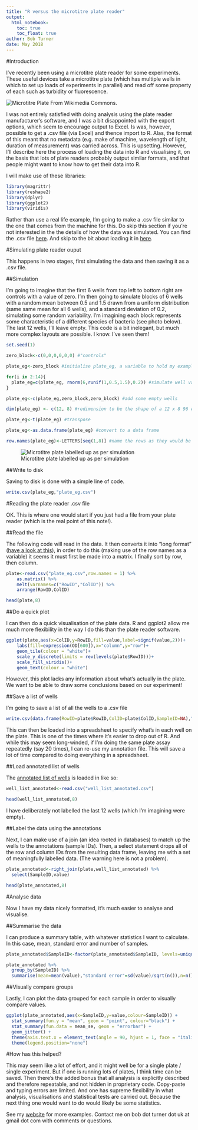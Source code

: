 ---
title: "R versus the microtitre plate reader"
output:
  html_notebook:
    toc: true
    toc_float: true
author: Bob Turner
date: May 2018
---

#Introduction

I've recently been using a microtitre plate reader for some experiments. These useful devices take a microtitre plate (which has multiple wells in which to set up loads of experiments in parallel) and read off some property of each such as turbidity or fluorescence.

![Microtitre Plate](https://upload.wikimedia.org/wikipedia/commons/b/ba/Microtiter_plate.JPG)
From Wikimedia Commons.

I was not entirely satisfied with doing analysis using the plate reader manufacturer's software, and I was a bit disappointed with the export options, which seem to encourage output to Excel. Is was, however, possible to get a .csv file (via Excel) and thence import to R. Alas, the format of this meant that no metadata (e.g. make of machine, wavelength of light, duration of measurement) was carried across. This is upsetting. However, I'll describe here the process of loading the data into R and visualising it, on the basis that lots of plate readers probably output similar formats, and that people might want to know how to get their data into R. 

I will make use of these libraries:

```{r}
library(magrittr)
library(reshape2)
library(dplyr)
library(ggplot2)
library(viridis)
```

Rather than use a real life example, I'm going to make a .csv file similar to the one that comes from the machine for this. Do skip this section if you're not interested in the the details of how the data was simulated. You can find the .csv file [here](plate_eg.csv). And skip to the bit about loading it in [here](#reading).

#Simulating plate reader ouput

This happens in two stages, first simulating the data and then saving it as a .csv file. 

##Simulation

I'm going to imagine that the first 6 wells from top left to bottom right are controls with a value of zero. I'm then going to simulate blocks of 6 wells with a random mean between 0.5 and 1.5 drawn from a uniform distribution (same same mean for all 6 wells), and a standard deviation of 0.2, simulating some random variability. I'm imagining each block represents some characteristic of a different species of bacteria (see photo below). The last 12 wells, I'll leave empty. This code is a bit inelegant, but much more complex layouts are possible. I know. I've seen them!

```{r}
set.seed(1)

zero_block<-c(0,0,0,0,0,0) #"controls"

plate_eg<-zero_block #initialise plate_eg, a variable to hold my example

for(i in 2:14){
  plate_eg=c(plate_eg, rnorm(6,runif(1,0.5,1.5),0.2)) #simulate well values
}

plate_eg<-c(plate_eg,zero_block,zero_block) #add some empty wells

dim(plate_eg) <- c(12, 8) #redimension to be the shape of a 12 x 8 96 well plate

plate_eg<-t(plate_eg) #transpose

plate_eg<-as.data.frame(plate_eg) #convert to a data frame

row.names(plate_eg)<-LETTERS[seq(1,8)] #name the rows as they would be on the plate (A to H)

```

![Microtitre plate labelled up as per simulation](my_plate_pic.jpg)

##Write to disk

Saving to disk is done with a simple line of code.

```{r}
write.csv(plate_eg,"plate_eg.csv")
```

<a id="reading"></a>

#Reading the plate reader .csv file 

OK. This is where one would start if you just had a file from your plate reader (which is the real point of this note!).

##Read the file

The following code will read in the data. It then converts it into "long format" ([have a look at this](http://www.cookbook-r.com/Manipulating_data/Converting_data_between_wide_and_long_format/#reshape2)), in order to do this (making use of the row names as a variable) it seems it must first be made into a matrix. I finally sort by row, then column.

```{r}
plate<-read.csv("plate_eg.csv",row.names = 1) %>%
    as.matrix() %>%
    melt(varnames=c("RowID","ColID")) %>%
    arrange(RowID,ColID)

head(plate,8)
```

##Do a quick plot

I can then do a quick visualisation of the plate data. R and ggplot2 allow me much more flexibility in the way I do this than the plate reader software.

```{r}

ggplot(plate,aes(x=ColID,y=RowID,fill=value,label=signif(value,2)))+
    labs(fill=expression(OD[600]),x="column",y="row")+
    geom_tile(colour = "white")+
    scale_y_discrete(limits = rev(levels(plate$RowID)))+
    scale_fill_viridis()+
    geom_text(colour = "white")

```

However, this plot lacks any information about what's actually in the plate. We want to be able to draw some conclusions based on our experiment!

##Save a list of wells

I'm going to save a list of all the wells to a .csv file

```{r}

write.csv(data.frame(RowID=plate$RowID,ColID=plate$ColID,SampleID=NA),"well_list.csv",row.names = FALSE)

```

This can then be loaded into a spreadsheet to specify what's in each well on the plate. This is one of the times where it's easier to drop out of R. And while this may seem long-winded, if I'm doing the same plate assay repeatedly (say 20 times), I can re-use my annotation file. This will save a lot of time compared to doing everything in a spreadsheet.

##Load annotated list of wells

The [annotated list of wells](well_list_annotated.csv) is loaded in like so:

```{r}

well_list_annotated<-read.csv("well_list_annotated.csv")

head(well_list_annotated,8)

```

I have deliberately not labelled the last 12 wells (which I'm imagining were empty).

##Label the data using the annotations

Next, I can make use of a join (an idea rooted in databases) to match up the wells to the annotations (sample IDs). Then, a select statement drops all of the row and column IDs from the resulting data frame, leaving me with a set of meaningfully labelled data. (The warning here is not a problem).

```{r}
plate_annotated<-right_join(plate,well_list_annotated) %>%
  select(SampleID,value)

head(plate_annotated,8)
```

#Analyse data

Now I have my data nicely formatted, it's much easier to analyse and visualise.

##Summarise the data

I can produce a summary table, with whatever statistics I want to calculate. In this case, mean, standard error and number of samples.

```{r}

plate_annotated$SampleID<-factor(plate_annotated$SampleID, levels=unique(plate_annotated$SampleID)) #this line preserves the order of the data when it is summarised, it would otherwise be sorted alphbetically

plate_annotated %>%
  group_by(SampleID) %>%
  summarise(mean=mean(value),"standard error"=sd(value)/sqrt(n()),n=n())

```

##Visually compare groups

Lastly, I can plot the data grouped for each sample in order to visually compare values.

```{r}
ggplot(plate_annotated,aes(x=SampleID,y=value,colour=SampleID)) +
  stat_summary(fun.y = "mean", geom = "point", colour="black") +
  stat_summary(fun.data = mean_se, geom = "errorbar") +
  geom_jitter() +
  theme(axis.text.x = element_text(angle = 90, hjust = 1, face = "italic")) + 
  theme(legend.position="none")
```

#How has this helped?

This may seem like a lot of effort, and it might well be for a single plate / single experiment. But if one is running lots of plates, I think time can be saved. Then there's the added bonus that all analysis is explicitly described and therefore repeatable, and not hidden in proprietary code. Copy-paste and typing errors are limited. And one has supreme flexibility in what analysis, visualisations and statistical tests are carried out. Because the next thing one would want to do would likely be some statistics.

See my [website](https://sites.google.com/view/robert-turner) for more examples. Contact me on bob dot turner dot uk at gmail dot com with comments or questions.